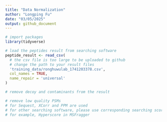 ```yaml
---
title: "Data Normalization"
author: "Longping Fu"
date: "03/05/2025"
output: github_document
---
```


```r
# import packages
library(tidyverse)

# load the peptides result from searching software
peptide_result <- read_csv(
  # the csv file is too large to be uploaded to github
  # change the path to your result files
  'training_data/ronghuwulab_1741203378.csv',
  col_names = TRUE,
  name_repair = 'universal'
)

```

```r
# remove decoy and contaminants from the result

# remove low quality PSMs
# for Sequest, XCorr and PPM are used
# for other searching software, please use corresponding searching score
# for example, Hyperscore in MSFragger


```